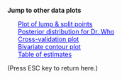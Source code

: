 <p><strong>Jump to other data plots</strong></p>

<p><ul>
<a id="linkinLink1" onclick="savedYposition=window.scrollY; Shiny.onInputChange(&#39;savedYposition&#39;,&#10;    savedYposition);currentLocationId=&#39;linkinLink1&#39;;&#10;    Shiny.onInputChange(&#39;currentLocationId&#39;,&#10;    currentLocationId);Shiny.onInputChange(&#39;linktext&#39;, &#39;Plot of lump &amp; split points&#39;);" href="#section-a_plotLumpSplitPoints"><font color=blue style="text-decoration: underline">Plot of lump &amp; split points</font></a>
<br/>
<a id="linkinLink2" onclick="savedYposition=window.scrollY; Shiny.onInputChange(&#39;savedYposition&#39;,&#10;    savedYposition);currentLocationId=&#39;linkinLink2&#39;;&#10;    Shiny.onInputChange(&#39;currentLocationId&#39;,&#10;    currentLocationId);Shiny.onInputChange(&#39;linktext&#39;, &#39;Posterior distribution for Dr. Who&#39;);" href="#section-a_whoMixturePlot"><font color=blue style="text-decoration: underline">Posterior distribution for Dr. Who</font></a>
<br/>
<a id="linkinLink3" onclick="savedYposition=window.scrollY; Shiny.onInputChange(&#39;savedYposition&#39;,&#10;    savedYposition);currentLocationId=&#39;linkinLink3&#39;;&#10;    Shiny.onInputChange(&#39;currentLocationId&#39;,&#10;    currentLocationId);Shiny.onInputChange(&#39;linktext&#39;, &#39;Cross-validation plot&#39;);" href="#section-a_crossvalidationPlot"><font color=blue style="text-decoration: underline">Cross-validation plot</font></a>
<br/>
<a id="linkinLink4" onclick="savedYposition=window.scrollY; Shiny.onInputChange(&#39;savedYposition&#39;,&#10;    savedYposition);currentLocationId=&#39;linkinLink4&#39;;&#10;    Shiny.onInputChange(&#39;currentLocationId&#39;,&#10;    currentLocationId);Shiny.onInputChange(&#39;linktext&#39;, &#39;Bivariate contour plot&#39;);" href="#section-a_bivariateContourPlot"><font color=blue style="text-decoration: underline">Bivariate contour plot</font></a>
<br/>
<a id="linkinLink5" onclick="savedYposition=window.scrollY; Shiny.onInputChange(&#39;savedYposition&#39;,&#10;    savedYposition);currentLocationId=&#39;linkinLink5&#39;;&#10;    Shiny.onInputChange(&#39;currentLocationId&#39;,&#10;    currentLocationId);Shiny.onInputChange(&#39;linktext&#39;, &#39;Table of estimates&#39;);" href="#section-a_estimateTable"><font color=blue style="text-decoration: underline">Table of estimates</font></a>
<br/>
</ul></p>

<p>(Press ESC key to return here.)</p>

<script>if (window.MathJax) MathJax.Hub.Queue(["Typeset", MathJax.Hub]);</script>
